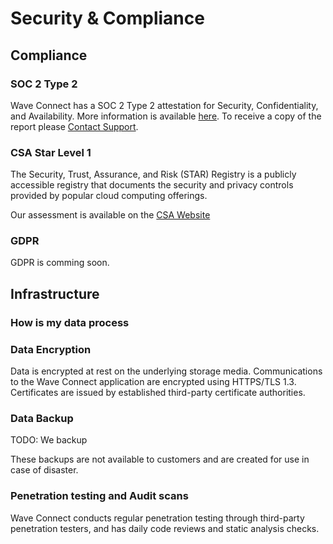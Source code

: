 
# Security & Compliance

## Compliance

### SOC 2 Type 2

Wave Connect has a SOC 2 Type 2 attestation for Security, Confidentiality, and Availability. More information is available [here](https://app.sprinto.com/trust-center/view/054381d9-6390-4e12-a7cd-57d762e9092a). To receive a copy of the report please [Contact Support](mailto:support@wavecnct.com).

### CSA Star Level 1

The Security, Trust, Assurance, and Risk (STAR) Registry is a publicly accessible registry that documents the security and privacy controls provided by popular cloud computing offerings.

Our assessment is available on the [CSA Website](https://cloudsecurityalliance.org/star/registry/wave-connect/services/wave-app)

### GDPR

GDPR is comming soon.

## Infrastructure

### How is my data process

### Data Encryption

Data is encrypted at rest on the underlying storage media. Communications to the Wave Connect application are encrypted using HTTPS/TLS 1.3. Certificates are issued by established third-party certificate authorities.

### Data Backup

TODO: We backup

<Callout type="info">These backups are not available to customers and are created for use in case of disaster.</Callout>
### Penetration testing and Audit scans

Wave Connect conducts regular penetration testing through third-party penetration testers, and has daily code reviews and static analysis checks.
